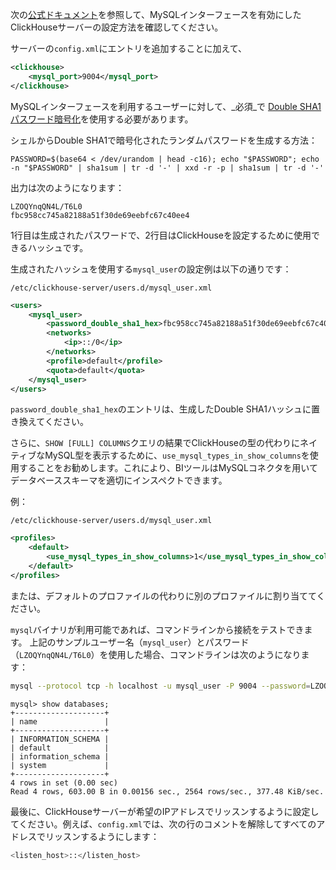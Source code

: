 次の[公式ドキュメント](/interfaces/mysql)を参照して、MySQLインターフェースを有効にしたClickHouseサーバーの設定方法を確認してください。

サーバーの`config.xml`にエントリを追加することに加えて、

```xml
<clickhouse>
    <mysql_port>9004</mysql_port>
</clickhouse>
```

MySQLインターフェースを利用するユーザーに対して、_必須_で
[Double SHA1パスワード暗号化](/operations/settings/settings-users#user-namepassword)を使用する必要があります。

シェルからDouble SHA1で暗号化されたランダムパスワードを生成する方法：

```shell
PASSWORD=$(base64 < /dev/urandom | head -c16); echo "$PASSWORD"; echo -n "$PASSWORD" | sha1sum | tr -d '-' | xxd -r -p | sha1sum | tr -d '-'
```

出力は次のようになります：

```
LZOQYnqQN4L/T6L0
fbc958cc745a82188a51f30de69eebfc67c40ee4
```

1行目は生成されたパスワードで、2行目はClickHouseを設定するために使用できるハッシュです。

生成されたハッシュを使用する`mysql_user`の設定例は以下の通りです：

`/etc/clickhouse-server/users.d/mysql_user.xml`

```xml
<users>
    <mysql_user>
        <password_double_sha1_hex>fbc958cc745a82188a51f30de69eebfc67c40ee4</password_double_sha1_hex>
        <networks>
            <ip>::/0</ip>
        </networks>
        <profile>default</profile>
        <quota>default</quota>
    </mysql_user>
</users>
```

`password_double_sha1_hex`のエントリは、生成したDouble SHA1ハッシュに置き換えてください。

さらに、`SHOW [FULL] COLUMNS`クエリの結果でClickHouseの型の代わりにネイティブなMySQL型を表示するために、`use_mysql_types_in_show_columns`を使用することをお勧めします。これにより、BIツールはMySQLコネクタを用いてデータベーススキーマを適切にインスペクトできます。

例：

`/etc/clickhouse-server/users.d/mysql_user.xml`

```xml
<profiles>
    <default>
        <use_mysql_types_in_show_columns>1</use_mysql_types_in_show_columns>
    </default>
</profiles>
```

または、デフォルトのプロファイルの代わりに別のプロファイルに割り当ててください。

`mysql`バイナリが利用可能であれば、コマンドラインから接続をテストできます。
上記のサンプルユーザー名（`mysql_user`）とパスワード（`LZOQYnqQN4L/T6L0`）を使用した場合、コマンドラインは次のようになります：

```bash
mysql --protocol tcp -h localhost -u mysql_user -P 9004 --password=LZOQYnqQN4L/T6L0
```

```
mysql> show databases;
+--------------------+
| name               |
+--------------------+
| INFORMATION_SCHEMA |
| default            |
| information_schema |
| system             |
+--------------------+
4 rows in set (0.00 sec)
Read 4 rows, 603.00 B in 0.00156 sec., 2564 rows/sec., 377.48 KiB/sec.
```

最後に、ClickHouseサーバーが希望のIPアドレスでリッスンするように設定してください。例えば、`config.xml`では、次の行のコメントを解除してすべてのアドレスでリッスンするようにします：

```bash
<listen_host>::</listen_host> 
```
